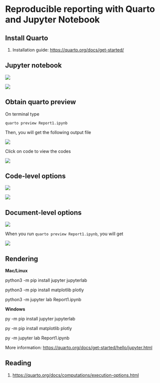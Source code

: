 # Reproducible reporting with Quarto and Jupyter Notebook


## Install Quarto

1. Installation guide: [https://quarto.org/docs/get-started/](https://quarto.org/docs/get-started/)

## Jupyter notebook

![](images/14.png)

![](images/15.png)

## Obtain quarto preview

On terminal type

```
quarto preview Report1.ipynb
```



Then, you will get the following output file

![](images/16.png)

Click on code to view the codes

![](images/17.png)

## Code-level options

![](images/18.png)

![](images/19.png)

## Document-level options

![](images/21.png)

When you run `quarto preview Report1.ipynb`, you will get

![](images/20.png)

## Rendering

**Mac/Linux**

python3 -m pip install jupyter jupyterlab

python3 -m pip install matplotlib plotly

python3 -m jupyter lab Report1.ipynb

**Windows**

py -m pip install jupyter jupyterlab

py -m pip install matplotlib plotly

py -m jupyter lab Report1.ipynb

More information: [https://quarto.org/docs/get-started/hello/jupyter.html](https://quarto.org/docs/get-started/hello/jupyter.html)

## Reading

1. [https://quarto.org/docs/computations/execution-options.html](https://quarto.org/docs/computations/execution-options.html)